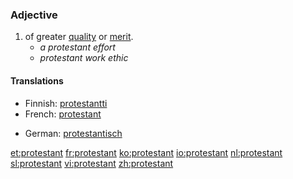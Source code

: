 {{see|Protestant}}
===Adjective===
{{en-adj}}

#of greater [[quality]] or [[merit]].
#*''a protestant effort''
#*''protestant work ethic''

====Translations====
{{top}}
* Finnish: [[protestantti]]
* French: [[protestant]]
{{mid}}
* German: [[protestantisch]]
{{bottom}}

[[et:protestant]]
[[fr:protestant]]
[[ko:protestant]]
[[io:protestant]]
[[nl:protestant]]
[[sl:protestant]]
[[vi:protestant]]
[[zh:protestant]]